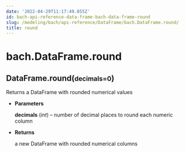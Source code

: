 ```yaml
---
date: '2022-04-29T11:17:49.055Z'
id: bach-api-reference-data-frame-bach-data-frame-round
slug: /modeling/bach/api-reference/DataFrame/bach.DataFrame.round/
title: round
---
```


# bach.DataFrame.round

<div class="method">
<h2 class="signature-class"><span class="additional-name">DataFrame.</span><span class="name">round(</span><small class="parameter-list"><span class="parameter" id="decimals">decimals=0</span></small>)</h2>


<div class="content">

Returns a DataFrame with rounded numerical values


* **Parameters**

    **decimals** (*int*) – number of decimal places to round each numeric column



* **Returns**

    a new DataFrame with rounded numerical columns



</div>

</div>
